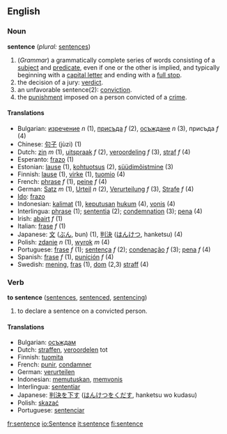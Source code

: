 ==English==

===Noun===
'''sentence'''  (''plural:'' [[sentences]])
#(''Grammar'') a grammatically complete series of words consisting of a [[subject]] and [[predicate]], even if one or the other is implied, and typically beginning with a [[capital letter]] and ending with a [[full stop]].
#the decision of a jury: [[verdict]].
#an unfavorable sentence(2): [[conviction]].
#the [[punishment]] imposed on a person convicted of a [[crime]].

====Translations====
* Bulgarian: [[изречение]] ''n'' (1), [[присъда]] ''f'' (2), [[осъждане]] ''n'' (3), присъда ''f'' (4)
*Chinese: [[句子]] (jùzi) (1)
*Dutch: [[zin]] ''m'' (1), [[uitspraak]] ''f'' (2), [[veroordeling]] ''f'' (3), [[straf]] ''f'' (4)
*Esperanto: [[frazo]] (1)
*Estonian: [[lause]] (1), [[kohtuotsus]] (2), [[süüdimõistmine]] (3)
*Finnish: [[lause]] (1), [[virke]] (1), [[tuomio]] (4)
*French: [[phrase]] ''f'' (1), [[peine]] ''f'' (4)
*German: [[Satz]] ''m'' (1), [[Urteil]] ''n'' (2), [[Verurteilung]] ''f'' (3), [[Strafe]] ''f'' (4)
*[[Ido]]: [[frazo]]
*Indonesian: [[kalimat]] (1), [[putus|keputusan]] [[hukum]] (4), [[vonis]] (4)
*Interlingua: [[phrase]] (1); [[sententia]] (2); [[condemnation]] (3); [[pena]] (4)
*Irish: [[abairt]] ''f'' (1)
*Italian: [[frase]] ''f'' (1)
*Japanese: [[文]] ([[ぶん]], bun) (1), [[判決]] ([[はんけつ]], hanketsu) (4)
*Polish: [[zdanie]] ''n'' (1), [[wyrok]] ''m'' (4)
*Portuguese: [[frase]] ''f'' (1); [[sentença]] ''f'' (2); [[condenação]] ''f'' (3); [[pena]] ''f'' (4)
*Spanish: [[frase]] ''f'' (1), [[punición]] ''f'' (4)
*Swedish: [[mening]], [[fras]] (1), [[dom]] (2,3) [[straff]] (4)

===Verb===
'''to sentence''' ([[sentences]], [[sentenced]], [[sentencing]])
# to declare a sentence on a convicted person.

====Translations====
*Bulgarian: [[осъждам]] 
*Dutch: [[straffen]], [[veroordelen]] tot
*Finnish: [[tuomita]]
*French: [[punir]], [[condamner]]
*German: [[verurteilen]]
*Indonesian: [[putus|memutuskan]], [[vonis|memvonis]]
*Interlingua: [[sententiar]]
*Japanese: [[判決]]を[[下す]] ([[はんけつ]]を[[くだす]], hanketsu wo kudasu)
*Polish: [[skazać]]
*Portuguese: [[sentenciar]]

[[fr:sentence]]
[[io:Sentence]]
[[it:sentence]]
[[fi:sentence]]